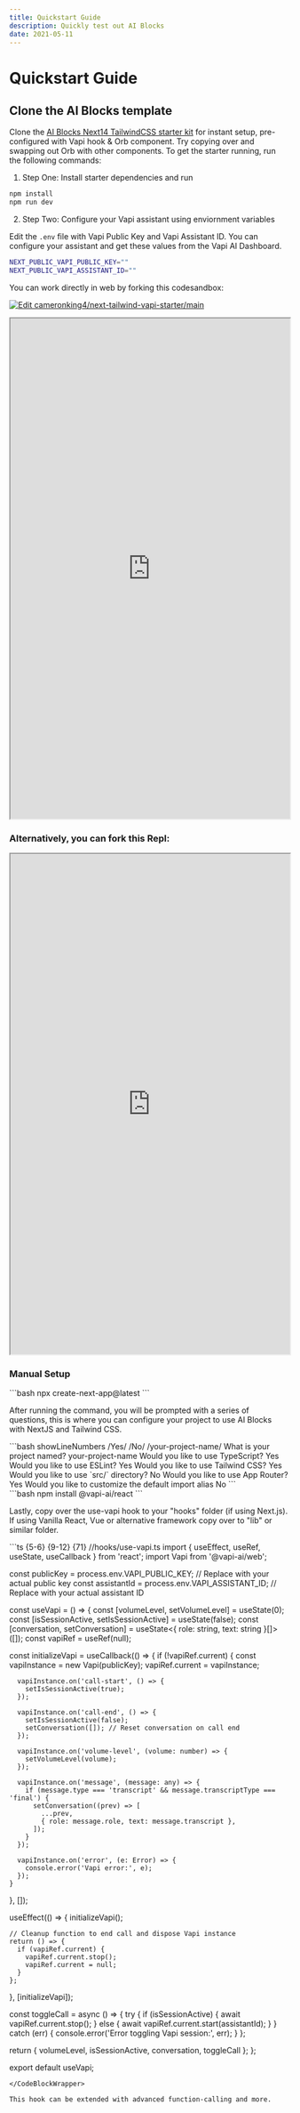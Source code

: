 ```yaml
---
title: Quickstart Guide
description: Quickly test out AI Blocks
date: 2021-05-11
---
```


# Quickstart Guide

## Clone the AI Blocks template
Clone the [AI Blocks Next14 TailwindCSS starter kit](https://google.com) for instant setup, pre-configured with Vapi hook & Orb component. Try copying over and swapping out Orb with other components. To get the starter running, run the following commands:

1. Step One: Install starter dependencies and run
```bash
npm install
npm run dev
```
2. Step Two: Configure your Vapi assistant using enviornment variables

Edit the `.env` file with Vapi Public Key and Vapi Assistant ID. You can configure your assistant and get these values from the Vapi AI Dashboard.
```bash
NEXT_PUBLIC_VAPI_PUBLIC_KEY=""
NEXT_PUBLIC_VAPI_ASSISTANT_ID=""
```

You can work directly in web by forking this codesandbox:

[![Edit cameronking4/next-tailwind-vapi-starter/main](https://codesandbox.io/static/img/play-codesandbox.svg)](https://codesandbox.io/p/github/cameronking4/next-tailwind-vapi-starter/main?embed=1&file=%2Fhooks%2Fuse-vapi.ts)

<iframe src="https://codesandbox.io/p/github/cameronking4/next-tailwind-vapi-starter/main"
     width="100%"
     height="900"
     title="cameronking4/next-tailwind-vapi-starter/main"
     allow="accelerometer; ambient-light-sensor; camera; encrypted-media; geolocation; gyroscope; hid; microphone; midi; payment; usb; vr; xr-spatial-tracking"
     sandbox="allow-forms allow-modals allow-popups allow-presentation allow-same-origin allow-scripts"
   ></iframe>

### Alternatively, you can fork this Repl:

<iframe src="https://replit.com/@CameronKing5/next-tailwind-vapi-starter?embed=true&theme=dark" width="100%" height="900"></iframe>

### Manual Setup

<CodeBlockWrapper size="wrapper">
```bash
npx create-next-app@latest
```
</CodeBlockWrapper>

After running the command, you will be prompted with a series of questions, this is where you can configure your project to use AI Blocks with NextJS and Tailwind CSS.

<CodeBlockWrapper size="wrapper">
```bash showLineNumbers /Yes/ /No/ /your-project-name/
What is your project named? your-project-name
Would you like to use TypeScript? Yes
Would you like to use ESLint? Yes
Would you like to use Tailwind CSS? Yes
Would you like to use `src/` directory? No
Would you like to use App Router? Yes
Would you like to customize the default import alias No
```
</CodeBlockWrapper>
<br/>

<CodeBlockWrapper size="wrapper">
```bash
npm install @vapi-ai/react
```
</CodeBlockWrapper>

Lastly, copy over the use-vapi hook to your "hooks" folder (if using Next.js). If using Vanilla React, Vue or alternative framework copy over to "lib" or similar folder.


<CodeBlockWrapper size="wrapper">
```ts {5-6} {9-12} {71}
//hooks/use-vapi.ts
import { useEffect, useRef, useState, useCallback } from 'react';
import Vapi from '@vapi-ai/web';

const publicKey = process.env.VAPI_PUBLIC_KEY; // Replace with your actual public key
const assistantId = process.env.VAPI_ASSISTANT_ID; // Replace with your actual assistant ID

const useVapi = () => {
  const [volumeLevel, setVolumeLevel] = useState(0);
  const [isSessionActive, setIsSessionActive] = useState(false);
  const [conversation, setConversation] = useState<{ role: string, text: string }[]>([]);
  const vapiRef = useRef<any>(null);

  const initializeVapi = useCallback(() => {
    if (!vapiRef.current) {
      const vapiInstance = new Vapi(publicKey);
      vapiRef.current = vapiInstance;

      vapiInstance.on('call-start', () => {
        setIsSessionActive(true);
      });

      vapiInstance.on('call-end', () => {
        setIsSessionActive(false);
        setConversation([]); // Reset conversation on call end
      });

      vapiInstance.on('volume-level', (volume: number) => {
        setVolumeLevel(volume);
      });

      vapiInstance.on('message', (message: any) => {
        if (message.type === 'transcript' && message.transcriptType === 'final') {
          setConversation((prev) => [
            ...prev,
            { role: message.role, text: message.transcript },
          ]);
        }
      });

      vapiInstance.on('error', (e: Error) => {
        console.error('Vapi error:', e);
      });
    }
  }, []);

  useEffect(() => {
    initializeVapi();

    // Cleanup function to end call and dispose Vapi instance
    return () => {
      if (vapiRef.current) {
        vapiRef.current.stop();
        vapiRef.current = null;
      }
    };
  }, [initializeVapi]);

  const toggleCall = async () => {
    try {
      if (isSessionActive) {
        await vapiRef.current.stop();
      } else {
        await vapiRef.current.start(assistantId);
      }
    } catch (err) {
      console.error('Error toggling Vapi session:', err);
    }
  };

  return { volumeLevel, isSessionActive, conversation, toggleCall };
};

export default useVapi;

```
</CodeBlockWrapper>

This hook can be extended with advanced function-calling and more.